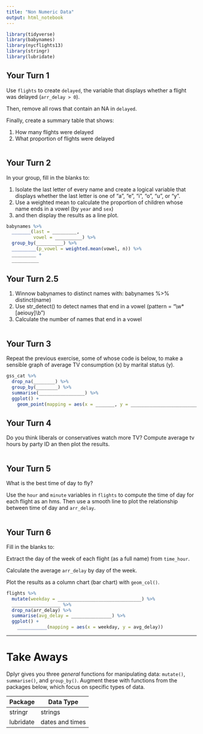 ```yaml
---
title: "Non Numeric Data"
output: html_notebook
---
```


```r
library(tidyverse)
library(babynames)
library(nycflights13)
library(stringr)
library(lubridate)
```

## Your Turn 1

Use `flights` to create `delayed`, the variable that displays whether a flight was delayed (`arr_delay > 0`).

Then, remove all rows that contain an NA in `delayed`. 

Finally, create a summary table that shows:

1. How many flights were delayed  
2. What proportion of flights were delayed

```r

```


## Your Turn 2

In your group, fill in the blanks to:

1. Isolate the last letter of every name and create a logical variable that displays whether the last letter is one of "a", "e", "i", "o", "u", or "y".  
2. Use a weighted mean to calculate the proportion of children whose name ends in a vowel (by `year` and `sex`)   
3. and then display the results as a line plot.

```r
babynames %>%
  _______(last = _________, 
          vowel = __________) %>%
  group_by(__________) %>%
  _________(p_vowel = weighted.mean(vowel, n)) %>%
  _________ +
  __________
```

## Your Turn 2.5

1. Winnow babynames to distinct names with: babynames %>% distinct(name)
2. Use str_detect() to detect names that end in a vowel (pattern = "\\w*[aeiouy]\\b")
3. Calculate the number of names that end in a vowel 

```r
```

## Your Turn 3

Repeat the previous exercise, some of whose code is below, to make a sensible graph of average TV consumption (x) by marital status (y).

```r
gss_cat %>%
  drop_na(________) %>%
  group_by(________) %>%
  summarise(_________________) %>%
  ggplot() +
    geom_point(mapping = aes(x = _______, y = _________________________))
```

## Your Turn 4

Do you think liberals or conservatives watch more TV?
Compute average tv hours by party ID an then plot the results.

```r

```

## Your Turn 5

What is the best time of day to fly?

Use the `hour` and `minute` variables in `flights` to compute the time of day for each flight as an hms. Then use a smooth line to plot the relationship between time of day and `arr_delay`.

```r

```

## Your Turn 6

Fill in the blanks to:

Extract the day of the week of each flight (as a full name) from `time_hour`. 

Calculate the average `arr_delay` by day of the week.

Plot the results as a column chart (bar chart) with `geom_col()`.

```r
flights %>% 
  mutate(weekday = _______________________________) %>% 
  __________________ %>% 
  drop_na(arr_delay) %>% 
  summarise(avg_delay = _______________) %>% 
  ggplot() +
    ___________(mapping = aes(x = weekday, y = avg_delay))
```

***

# Take Aways

Dplyr gives you three _general_ functions for manipulating data: `mutate()`, `summarise()`, and `group_by()`. Augment these with functions from the packages below, which focus on specific types of data.

Package   | Data Type
--------- | --------
stringr   | strings
lubridate | dates and times

